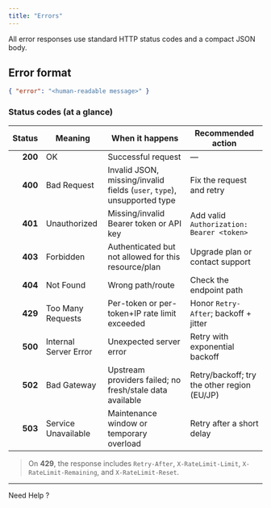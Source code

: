 ```yaml
---
title: "Errors"
---
```


All error responses use standard HTTP status codes and a compact JSON body.

## Error format

```json
{ "error": "<human-readable message>" }
```


### Status codes (at a glance)

| Status | Meaning                   | When it happens                                                         | Recommended action                              |
|------:|----------------------------|-------------------------------------------------------------------------|-------------------------------------------------|
| **200** | OK                       | Successful request                                                      | —                                               |
| **400** | Bad Request              | Invalid JSON, missing/invalid fields (`user`, `type`), unsupported type | Fix the request and retry                       |
| **401** | Unauthorized             | Missing/invalid Bearer token or API key                                 | Add valid `Authorization: Bearer <token>`       |
| **403** | Forbidden                | Authenticated but not allowed for this resource/plan                    | Upgrade plan or contact support                 |
| **404** | Not Found                | Wrong path/route                                                        | Check the endpoint path                         |
| **429** | Too Many Requests        | Per-token or per-token+IP rate limit exceeded                           | Honor `Retry-After`; backoff + jitter           |
| **500** | Internal Server Error    | Unexpected server error                                                 | Retry with exponential backoff                  |
| **502** | Bad Gateway              | Upstream providers failed; no fresh/stale data available                | Retry/backoff; try the other region (EU/JP)     |
| **503** | Service Unavailable      | Maintenance window or temporary overload                                | Retry after a short delay                       |

> On **429**, the response includes `Retry-After`, `X-RateLimit-Limit`, `X-RateLimit-Remaining`, and `X-RateLimit-Reset`.

---

Need Help ?

<Columns cols={2}>
  <Card title="Telegram" icon="telegram" href="https://t.me/hypedexer">
    
  </Card>
  <Card title="Discord" icon="discord" href="https://discord.com/invite/cbKncMeZ52">
    
  </Card>
  <Card title="Email" icon="envelope" href="mailto:contact@hypedexer.com">
    
  </Card>
  <Card title="Twitter" icon="twitter" href="https://x.com/hypedexer">
    
  </Card>
</Columns>